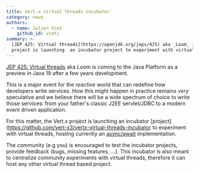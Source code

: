 ```yaml
---
title: Vert.x virtual threads incubator
category: news
authors:
  - name: Julien Viet
    github_id: vietj
summary: >-
  [JEP 425: Virtual threads](https://openjdk.org/jeps/425) aka _Loom_ is coming to the Java Platform as a preview in Java 19. The Vert.x
  project is launching  an incubator project to experiment with virtual threads.
---
```


[JEP 425: Virtual threads](https://openjdk.org/jeps/425) aka _Loom_ is coming to the Java Platform as a preview in Java 19 after
a few years development.

 This is a major event for the _reactive_ world that can redefine how developers write services. How this might happen
in practice remains *very* speculative and we believe there will be a wide spectrum of choice to write those services: from
your father's classic J2EE servlet/JDBC to a modern event driven application.

For this matter, the Vert.x project is launching an incubator [project](https://github.com/vert-x3/vertx-virtual-threads-incubator to experiment
with virtual threads, hosting currently an [async/await](https://en.wikipedia.org/wiki/Async/await) implementation.

The community (e.g you) is encouraged to test the incubator projects, provide feedback (bugs, missing features, ...). This incubator
is also meant to centralize community experiments with virtual threads, therefore it can host any other virtual thread based project.